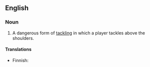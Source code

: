 ==English==

===Noun===
{{en-noun|sg=[[high]] [[tackle]]}}

# {{rugby}} A dangerous form of [[tackling]] in which a player tackles above the shoulders.

====Translations====
{{trans-top|form of tackling}}
* Finnish: {{t|fi|korkea taklaus}}
{{trans-mid}}
{{trans-bottom}}